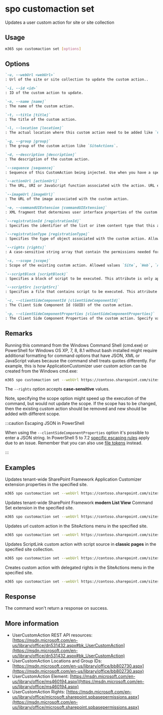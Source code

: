 
# spo customaction set

Updates a user custom action for site or site collection

## Usage

```sh
m365 spo customaction set [options]
```

## Options

```md definition-list
`-u, --webUrl <webUrl>`
: Url of the site or site collection to update the custom action..

`-i, --id <id>`
: ID of the custom action to update.

`-n, --name [name]`
: The name of the custom action.

`-t, --title [title]`
: The title of the custom action.

`-l, --location [location]`
: The actual location where this custom action need to be added like `CommandUI.Ribbon`.

`-g, --group [group]`
: The group of the custom action like `SiteActions`.

`-d, --description [description]`
: The description of the custom action.

`--sequence [sequence]`
: Sequence of this CustomAction being injected. Use when you have a specific sequence with which to have multiple CustomActions being added to the page.

`--actionUrl [actionUrl]`
: The URL, URI or JavaScript function associated with the action. URL example `~site/_layouts/sampleurl.aspx` or `~sitecollection/_layouts/sampleurl.aspx`.

`--imageUrl [imageUrl]`
: The URL of the image associated with the custom action.

`-e, --commandUIExtension [commandUIExtension]`
: XML fragment that determines user interface properties of the custom action.

`--registrationId [registrationId]`
: Specifies the identifier of the list or item content type that this action is associated with, or the file type or programmatic identifier.

`--registrationType [registrationType]`
: Specifies the type of object associated with the custom action. Allowed values `None`, `List`, `ContentType`, `ProgId`, `FileType`. Default `None`.

`--rights [rights]`
: A case-sensitive string array that contain the permissions needed for the custom action. Allowed values `EmptyMask`, `ViewListItems`, `AddListItems`, `EditListItems`, `DeleteListItems`, `ApproveItems`, `OpenItems`, `ViewVersions`, `DeleteVersions`, `CancelCheckout`, `ManagePersonalViews`, `ManageLists`, `ViewFormPages`, `AnonymousSearchAccessList`, `Open`, `ViewPages`, `AddAndCustomizePages`, `ApplyThemeAndBorder`, `ApplyStyleSheets`, `ViewUsageData`, `CreateSSCSite`, `ManageSubwebs`, `CreateGroups`, `ManagePermissions`, `BrowseDirectories`, `BrowseUserInfo`, `AddDelPrivateWebParts`, `UpdatePersonalWebParts`, `ManageWeb`, `AnonymousSearchAccessWebLists`, `UseClientIntegration`, `UseRemoteAPIs`, `ManageAlerts`, `CreateAlerts`, `EditMyUserInfo`, `EnumeratePermissions`, `FullMask`. Default `EmptyMask`.

`-s, --scope [scope]`
: Scope of the existing custom action. Allowed values `Site`, `Web`, `All`. Default `All`. Note, this would not update the scope, but might speed up the execution of the scope of the custom action is known.

`--scriptBlock [scriptBlock]`
: Specifies a block of script to be executed. This attribute is only applicable when the Location attribute is set to ScriptLink.

`--scriptSrc [scriptSrc]`
: Specifies a file that contains script to be executed. This attribute is only applicable when the Location attribute is set to ScriptLink.

`-c, --clientSideComponentId [clientSideComponentId]`
: The Client Side Component Id (GUID) of the custom action.

`-p, --clientSideComponentProperties [clientSideComponentProperties]`
: The Client Side Component Properties of the custom action. Specify values as a JSON string : `'{"testMessage":"Test message"}'`.
```

<Global />

## Remarks

Running this command from the Windows Command Shell (cmd.exe) or PowerShell for Windows OS XP, 7, 8, 8.1 without bash installed might require additional formatting for command options that have JSON, XML or JavaScript values because the command shell treats quotes differently. For example, this is how ApplicationCustomizer user custom action can be created from the Windows cmd.exe:

```sh
m365 spo customaction set --webUrl https://contoso.sharepoint.com/sites/test --id 058140e3-0e37-44fc-a1d3-79c487d371a3 --clientSideComponentProperties '{\"testMessage\":\"Test message\"}'
```

The `--rights` option accepts **case-sensitive** values.

Note, specifying the scope option might speed up the execution of the command, but would not update the scope. If the scope has to be changed, then the existing custom action should be removed and new should be added with different scope.

:::caution Escaping JSON in PowerShell

When using the `--clientSideComponentProperties` option it's possible to enter a JSON string. In PowerShell 5 to 7.2 [specific escaping rules](./../../../user-guide/using-cli.mdx#escaping-double-quotes-in-powershell) apply due to an issue. Remember that you can also use [file tokens](./../../../user-guide/using-cli.mdx#passing-complex-content-into-cli-options) instead.

:::

## Examples

Updates tenant-wide SharePoint Framework Application Customizer extension properties in the specified site.

```sh
m365 spo customaction set --webUrl https://contoso.sharepoint.com/sites/test --id 058140e3-0e37-44fc-a1d3-79c487d371a3 --clientSideComponentProperties '{"testMessage":"Test message"}'
```

Updates tenant-wide SharePoint Framework **modern List View** Command Set extension in the specified site.

```sh
m365 spo customaction set --webUrl https://contoso.sharepoint.com/sites/test --id 058140e3-0e37-44fc-a1d3-79c487d371a3 --clientSideComponentProperties '{"sampleTextOne":"One item is selected in the list.", "sampleTextTwo":"This command is always visible."}' --sequence 100
```

Updates url custom action in the SiteActions menu in the specified site.

```sh
m365 spo customaction set --webUrl https://contoso.sharepoint.com/sites/test --id 058140e3-0e37-44fc-a1d3-79c487d371a3 --actionUrl "~site/SitePages/Home.aspx"
```

Updates ScriptLink custom action with script source in **classic pages** in the specified site collection.

```sh
m365 spo customaction set --webUrl https://contoso.sharepoint.com/sites/test --id 058140e3-0e37-44fc-a1d3-79c487d371a3 --scriptSrc "~sitecollection/SiteAssets/YourScript.js"
```

Creates custom action with delegated rights in the SiteActions menu in the specified site.

```sh
m365 spo customaction set --webUrl https://contoso.sharepoint.com/sites/test --id 058140e3-0e37-44fc-a1d3-79c487d371a3 --rights "AddListItems,DeleteListItems,ManageLists"
```

## Response

The command won't return a response on success.

## More information

- UserCustomAction REST API resources: [https://msdn.microsoft.com/en-us/library/office/dn531432.aspx#bk_UserCustomAction](https://msdn.microsoft.com/en-us/library/office/dn531432.aspx#bk_UserCustomAction)
- UserCustomAction Locations and Group IDs: [https://msdn.microsoft.com/en-us/library/office/bb802730.aspx](https://msdn.microsoft.com/en-us/library/office/bb802730.aspx)
- UserCustomAction Element: [https://msdn.microsoft.com/en-us/library/office/ms460194.aspx](https://msdn.microsoft.com/en-us/library/office/ms460194.aspx)
- UserCustomAction Rights: [https://msdn.microsoft.com/en-us/library/office/microsoft.sharepoint.spbasepermissions.aspx](https://msdn.microsoft.com/en-us/library/office/microsoft.sharepoint.spbasepermissions.aspx)
